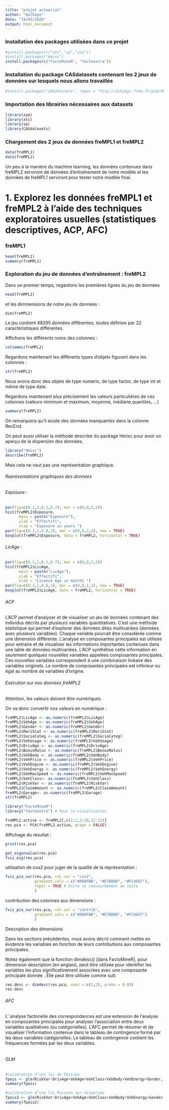 ---
title: "projet actuariat"
author: "Delhaye"
date: "19/03/2020"
output: html_document
---

### Installation des packages utilisées dans ce projet 

```{r}
#install.packages(c("xts","sp","zoo"))
#install.packages("Hmisc")
install.packages(c("FactoMineR", "factoextra"))
```


### Installation du package CASdatasets contenant les 2 jeux de données sur lesquels nous allons travaillés

```{r}
#install.packages("CASdatasets", repos = "http://dutangc.free.fr/pub/RRepos/", type="source")
```

### Importation des librairies nécessaires aux datasets

```{r}
library(zoo)
library(xts)
library(sp)
library(CASdatasets)
```

### Chargement des 2 jeux de données freMPL1 et freMPL2

```{r}
data(freMPL1)
data(freMPL2)
```

Un peu à la manière du machine learning, les données contenues dans freMPL2 serviront de données d'entraînement de notre modèle et les données de freMPL1 serviront pour tester notre modèle final.

# 1. Explorez les données freMPL1 et freMPL2 à l'aide des techniques exploratoires usuelles (statistiques descriptives, ACP, AFC)

### freMPL1

```{r}
head(freMPL1)
summary(freMPL1)
```

### Exploration du jeu de données d'entraînement : freMPL2

Dans un premier temps, regardons les premières lignes du jeu de données 
```{r}
head(freMPL2)
```
 et les dimmensions de notre jeu de données : 
```{r}
dim(freMPL2)
```
 Le jeu contient 48295 données différentes, toutes définies par 22 caractéristiques différentes. 

Affichons les différents noms des colonnes : 
```{r}
colnames(freMPL2)
```

Regardons maintenant les différents types d'objets figurant dans les colonnes :  
```{r}
str(freMPL2)
```
Nous avons donc des objets de type numeric, de type factor, de type int et même de type date. 

Regardons maintenant plus précisement les valeurs particulières de ces colonnes (valeurs minimum et maximum, moyenne, médiane,quantiles, ...)

```{r}
summary(freMPL2)
```
On remarquera qu'il existe des données manquantes dans la colonne RecEnd.

On peut aussi utiliser la méthode describe du package Hmisc pour avoir un aperçu de la dispersion des données.

```{r}
library("Hmisc")
describe(freMPL2)
```
Mais cela ne vaut pas une représentation graphique. 

###### Représentations graphiques des données

###### Exposure : 
```{r}
par(fig=c(0.1,1,0.1,0.7), mar = c(0,0,2,2))
hist(freMPL2$Exposure,
      main = paste("Exposure"),
      ylab = "Effectifs",
      xlab = "Exposure in years ")
par(fig=c(0.1,1,0.8,1), mar = c(0,0,2,2), new = TRUE)
boxplot(freMPL2$Exposure, data = freMPL2, horizontal = TRUE)
```

###### LicAge : 
```{r}
par(fig=c(0.1,1,0.1,0.7), mar = c(0,0,2,2))
hist(freMPL2$LicAge,
      main = paste("LicAge"),
      ylab = "Effectifs",
      xlab = "Licence Age in months ")
par(fig=c(0.1,1,0.8,1), mar = c(0,0,2,2), new = TRUE)
boxplot(freMPL2$LicAge, data = freMPL2, horizontal = TRUE)
```

###### ACP 

L'ACP permet d’analyser et de visualiser un jeu de données contenant des individus décrits par plusieurs variables quantitatives.
C’est une méthode statistique qui permet d’explorer des données dites multivariées (données avec plusieurs variables). Chaque variable pourrait être considérée comme une dimension différente.
L’analyse en composantes principales est utilisée pour extraire et de visualiser les informations importantes contenues dans une table de données multivariées. L’ACP synthétise cette information en seulement quelques nouvelles variables appelées composantes principales. Ces nouvelles variables correspondent à une combinaison linéaire des variables originels. Le nombre de composantes principales est inférieur ou égal au nombre de variables d’origine.

###### Exécution sur nos données freMPL2

Attention, les valeurs doivent être numériques.

On va donc convertir nos valeurs en numérique :
```{r}
freMPL2$LicAge <- as.numeric(freMPL2$LicAge)
freMPL2$VehAge <- as.numeric(freMPL2$VehAge)
freMPL2$Gender <- as.numeric(freMPL2$Gender)
freMPL2$MariStat <- as.numeric(freMPL2$MariStat)
freMPL2$SocioCateg <- as.numeric(freMPL2$SocioCateg)
freMPL2$VehUsage <- as.numeric(freMPL2$VehUsage)
freMPL2$DrivAge <- as.numeric(freMPL2$DrivAge)
freMPL2$BonusMalus <- as.numeric(freMPL2$BonusMalus)
freMPL2$VehBody <- as.numeric(freMPL2$VehBody)
freMPL2$VehPrice <- as.numeric(freMPL2$VehPrice)
freMPL2$VehEngine <- as.numeric(freMPL2$VehEngine)
freMPL2$VehEnergy <- as.numeric(freMPL2$VehEnergy)
freMPL2$VehMaxSpeed <- as.numeric(freMPL2$VehMaxSpeed)
freMPL2$VehClass<- as.numeric(freMPL2$VehClass)
freMPL2$RiskVar <- as.numeric(freMPL2$RiskVar)
freMPL2$ClaimAmount <- as.numeric(freMPL2$ClaimAmount)
freMPL2$Garage<- as.numeric(freMPL2$Garage)
str(freMPL2)
```

```{r}
library("FactoMineR")
library("factoextra") # Pour la visualisation 
```

```{r}
freMPL2.active <- freMPL2[,c(1:2,5:10,12:21)]
res.pca <- PCA(freMPL2.active, graph = FALSE)
```

Affichage du résultat : 

```{r}
print(res.pca)
```

```{r}
get_eigenvalue(res.pca)
fviz_eig(res.pca)
```

utilisation de cos2 pour juger de la qualité de la représentation :

```{r}
fviz_pca_var(res.pca, col.var = "cos2",
             gradient.cols = c("#00AFBB", "#E7B800", "#FC4E07"),
             repel = TRUE # Évite le chevauchement de texte
             )
```

contribution des colonnes aux dimensions : 

```{r}
fviz_pca_var(res.pca, col.var = "contrib",
             gradient.cols = c("#00AFBB", "#E7B800", "#FC4E07")
             )
```
Description des dimensions

Dans les sections précédentes, nous avons décrit comment mettre en évidence les variables en fonction de leurs contributions aux composantes principales.

Notez également que la fonction dimdesc() [dans FactoMineR], pour dimension description (en anglais), peut être utilisée pour identifier les variables les plus significativement associées avec une composante principale donnée . Elle peut être utilisée comme suit:
```{r}
res.desc <- dimdesc(res.pca, axes = c(1,2), proba = 0.05)
res.desc
```

###### AFC 

L’ analyse factorielle des correspondances est une extension de l’analyse en composantes principales pour analyser l’association entre deux variables qualitatives (ou catégorielles).
L’AFC permet de résumer et de visualiser l’information contenue dans le tableau de contingence formé par les deux variables catégorielles. Le tableau de contingence contient les fréquences formées par les deux variables.

```{r}
```


###### GLM 

```{r}
#calibration d’une loi de Poisson
fpois <- glm(RiskVar~DrivAge+VehAge+VehClass+VehBody+VehEnergy+Gender, offset=log(Exposure), family=poisson("log"), data=freMPL2)
summary(fpois)

#calibration d’une loi Poisson sur-dispersée
fpois2 <- glm(RiskVar~DrivAge+VehAge+VehClass+VehBody+VehEnergy+Gender, offset=log(Exposure), family=quasipoisson("log"), data=freMPL2)
summary(fpois2)
```



